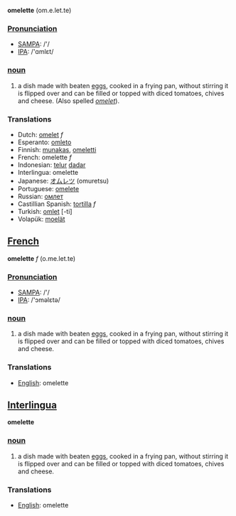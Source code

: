 '''omelette''' (om.e.let.te)

===[[Pronunciation]]===
*[[w:SAMPA|SAMPA]]: /'/
*[[w:IPA|IPA]]: /'ɑmlεt/

=== [[noun]] ===
#a dish made with beaten [[egg]]s, cooked in a frying pan, without stirring it is flipped over and can be filled or topped with diced tomatoes, chives and cheese. (Also spelled ''[[omelet]]'').

=== Translations ===
*Dutch: [[omelet]] ''f''
*Esperanto: [[omleto]]
*Finnish: [[munakas]], [[omeletti]]
*French: omelette ''f''
*Indonesian: [[telur]] [[dadar]]
*Interlingua: omelette
*Japanese: [[オムレツ]] (omuretsu)
*Portuguese: [[omelete]]
*Russian: [[омлет]]
*Castillian Spanish: [[tortilla]] ''f''
*Turkish: [[omlet]] [-ti]
*Volapük: [[moelät]]


==[[French]]==

'''omelette''' ''f'' (o.me.let.te)

===[[Pronunciation]]===
*[[w:SAMPA|SAMPA]]: /'/
*[[w:IPA|IPA]]: /'ɔməlεtə/

=== [[noun]] ===
#a dish made with beaten [[egg]]s, cooked in a frying pan, without stirring it is flipped over and can be filled or topped with diced tomatoes, chives and cheese.

=== Translations ===
*[[English]]: omelette

==[[Interlingua]]==

'''omelette'''

=== [[noun]] ===
#a dish made with beaten [[egg]]s, cooked in a frying pan, without stirring it is flipped over and can be filled or topped with diced tomatoes, chives and cheese.

=== Translations ===
*[[English]]: omelette